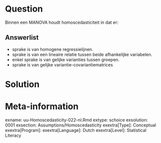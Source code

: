 
Question
========
Binnen een MANOVA houdt homoscedasticiteit in dat er:

Answerlist
----------
* sprake is van homogene regressielijnen.
* sprake is van een lineaire relatie tussen beide afhankelijke variabelen.
* enkel sprake is van gelijke varianties tussen groepen.
* sprake is van gelijke variantie-covariantiematrices


Solution
========



Meta-information
================
exname: uu-Homoscedasticity-022-nl.Rmd
extype: schoice
exsolution: 0001
exsection: Assumptions/Homoscedasticity
exextra[Type]: Conceptual
exextra[Program]: 
exextra[Language]: Dutch
exextra[Level]: Statistical Literacy
